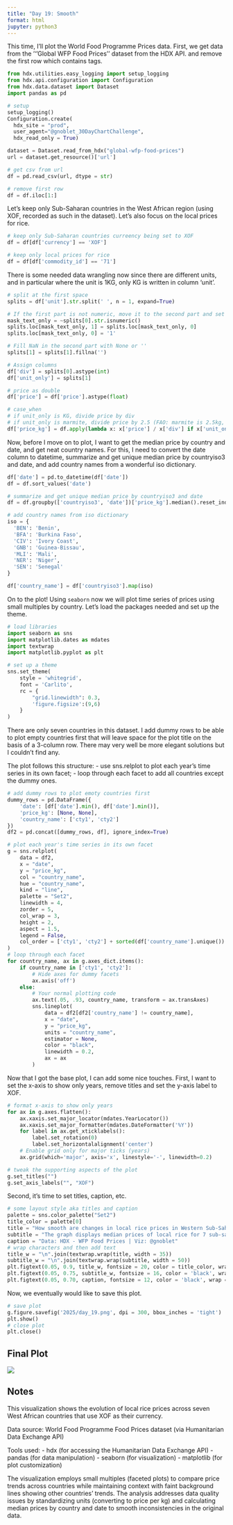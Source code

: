 ```yaml
---
title: "Day 19: Smooth"
format: html
jupyter: python3
---
```


This time, I'll plot the World Food Programme Prices data. First, we get data from the '''Global WFP Food Prices'' dataset from the HDX API. and remove the first row which contains tags.

```python
from hdx.utilities.easy_logging import setup_logging
from hdx.api.configuration import Configuration
from hdx.data.dataset import Dataset
import pandas as pd
```

```python
# setup
setup_logging()
Configuration.create(
  hdx_site = "prod",
  user_agent="@gnoblet_30DayChartChallenge",
  hdx_read_only = True)

dataset = Dataset.read_from_hdx("global-wfp-food-prices")
url = dataset.get_resource()['url']

# get csv from url
df = pd.read_csv(url, dtype = str)

# remove first row
df = df.iloc[1:]
```

Let's keep only Sub-Saharan countries in the West African region (using XOF, recorded as such in the dataset). Let's also focus on the local prices for rice.

```python
# keep only Sub-Saharan countries curreency being set to XOF
df = df[df['currency'] == 'XOF']

# keep only local prices for rice
df = df[df['commodity_id'] == '71']
```


There is some needed data wrangling now since there are different units, and in particular where the unit is 1KG, only KG is written in column 'unit'.
```python
# split at the first space
splits = df['unit'].str.split(' ', n = 1, expand=True)

# If the first part is not numeric, move it to the second part and set the first to '0'
mask_text_only = ~splits[0].str.isnumeric()
splits.loc[mask_text_only, 1] = splits.loc[mask_text_only, 0]
splits.loc[mask_text_only, 0] = '1'

# Fill NaN in the second part with None or ''
splits[1] = splits[1].fillna('')

# Assign columns
df['div'] = splits[0].astype(int)
df['unit_only'] = splits[1]

# price as double
df['price'] = df['price'].astype(float)

# case_when
# if unit_only is KG, divide price by div
# if unit_only is marmite, divide price by 2.5 (FAO: marmite is 2.5kg, seems to be in Haiti only, can be removed eventually since HTI is not XOF)
df['price_kg'] = df.apply(lambda x: x['price'] / x['div'] if x['unit_only'] == 'KG' else x['price'] / 2.5, axis=1)

```

Now, before I move on to plot, I want to get the median price by country and date, and get neat country names. For this, I need to convert the date column to datetime, summarize and get unique median price by countryiso3 and date, and add country names from a wonderful iso dictionary.
```python
df['date'] = pd.to_datetime(df['date'])
df = df.sort_values('date')

# summarize and get unique median price by countryiso3 and date
df = df.groupby(['countryiso3', 'date'])['price_kg'].median().reset_index()
```

```python
# add country names from iso dictionary
iso = {
  'BEN': 'Benin',
  'BFA': 'Burkina Faso',
  'CIV': 'Ivory Coast',
  'GNB': 'Guinea-Bissau',
  'MLI': 'Mali',
  'NER': 'Niger',
  'SEN': 'Senegal'
}

df['country_name'] = df['countryiso3'].map(iso)

```

On to the plot! Using `seaborn` now we will plot time series of prices using small multiples by country. Let's load the packages needed and set up the theme.

```python
# load libraries
import seaborn as sns
import matplotlib.dates as mdates
import textwrap
import matplotlib.pyplot as plt

# set up a theme
sns.set_theme(
    style = 'whitegrid',
    font = 'Carlito',
    rc = {
        "grid.linewidth": 0.3,
        'figure.figsize':(9,6)
    }
)
```

There are only seven countries in this dataset. I add dummy rows to be able to plot empty countries first that will leave space for the plot title on the basis of a 3-column row. There may very well be more elegant solutions but I couldn't find any.

The plot follows this structure:
- use sns.relplot to plot each year's time series in its own facet;
- loop through each facet to add all countries except the dummy ones.

```python
# add dummy rows to plot emoty countries first
dummy_rows = pd.DataFrame({
    'date': [df['date'].min(), df['date'].min()],
    'price_kg': [None, None],
    'country_name': ['cty1', 'cty2']
})
df2 = pd.concat([dummy_rows, df], ignore_index=True)

# plot each year's time series in its own facet
g = sns.relplot(
    data = df2,
    x = "date",
    y = "price_kg",
    col = "country_name",
    hue = "country_name",
    kind = "line",
    palette = "Set2",
    linewidth = 4,
    zorder = 5,
    col_wrap = 3,
    height = 2,
    aspect = 1.5,
    legend = False,
    col_order = ['cty1', 'cty2'] + sorted(df['country_name'].unique())
)
# loop through each facet
for country_name, ax in g.axes_dict.items():
    if country_name in ['cty1', 'cty2']:
        # Hide axes for dummy facets
        ax.axis('off')
    else:
        # Your normal plotting code
        ax.text(.05, .93, country_name, transform = ax.transAxes)
        sns.lineplot(
            data = df2[df2['country_name'] != country_name],
            x = "date",
            y = "price_kg",
            units = "country_name",
            estimator = None,
            color = "black",
            linewidth = 0.2,
            ax = ax
        )
```

Now that I got the base plot, I can add some nice touches. First, I want to set the x-axis to show only years, remove titles and set the y-axis label to XOF.

```python
# format x-axis to show only years
for ax in g.axes.flatten():
    ax.xaxis.set_major_locator(mdates.YearLocator())
    ax.xaxis.set_major_formatter(mdates.DateFormatter('%Y'))
    for label in ax.get_xticklabels():
        label.set_rotation(0)
        label.set_horizontalalignment('center')
    # Enable grid only for major ticks (years)
    ax.grid(which='major', axis='x', linestyle='-', linewidth=0.2)

# tweak the supporting aspects of the plot
g.set_titles("")
g.set_axis_labels("", "XOF")
```

Second, it's time to set titles, caption, etc.
```python

# some layout style aka titles and caption
palette = sns.color_palette("Set2")
title_color = palette[0]
title = "How smooth are changes in local rice prices in Western Sub-Saharan Africa?"
subtitle = "The graph displays median prices of local rice for 7 sub-saharan countries from 2022 to today, where XOF is the main currency."
caption = "Data: HDX - WFP Food Prices | Viz: @gnoblet"
# wrap characters and then add text
title_w = "\n".join(textwrap.wrap(title, width = 35))
subtitle_w = "\n".join(textwrap.wrap(subtitle, width = 50))
plt.figtext(0.05, 0.9, title_w, fontsize = 20, color = title_color, wrap = True)
plt.figtext(0.05, 0.75, subtitle_w, fontsize = 16, color = 'black', wrap = True)
plt.figtext(0.05, 0.70, caption, fontsize = 12, color = 'black', wrap = True)

```

Now, we eventually would like to save this plot.

```python
# save plot
g.figure.savefig('2025/day_19.png', dpi = 300, bbox_inches = 'tight')
plt.show()
# close plot
plt.close()

```

## Final Plot

![](day_19.png)

## Notes

This visualization shows the evolution of local rice prices across seven West African countries that use XOF as their currency.

Data source: World Food Programme Food Prices dataset (via Humanitarian Data Exchange API)

Tools used:
- hdx (for accessing the Humanitarian Data Exchange API)
- pandas (for data manipulation)
- seaborn (for visualization)
- matplotlib (for plot customization)

The visualization employs small multiples (faceted plots) to compare price trends across countries while maintaining context with faint background lines showing other countries' trends. The analysis addresses data quality issues by standardizing units (converting to price per kg) and calculating median prices by country and date to smooth inconsistencies in the original data.
